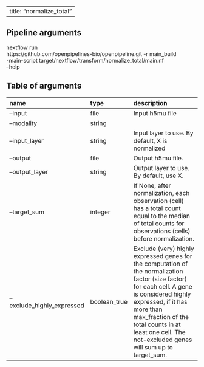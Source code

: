 
---
title: "normalize_total"
---

## Pipeline arguments

nextflow run \
https://github.com/openpipelines-bio/openpipeline.git -r main_build \
-main-script target/nextflow/transform/normalize_total/main.nf \
--help

## Table of arguments

| name                       | type         | description                                                                                                                                                                                                                                                                            |
|:---------------------------|:-------------|:---------------------------------------------------------------------------------------------------------------------------------------------------------------------------------------------------------------------------------------------------------------------------------------|
| --input                    | file         | Input h5mu file                                                                                                                                                                                                                                                                        |
| --modality                 | string       |                                                                                                                                                                                                                                                                                        |
| --input_layer              | string       | Input layer to use. By default, X is normalized                                                                                                                                                                                                                                        |
| --output                   | file         | Output h5mu file.                                                                                                                                                                                                                                                                      |
| --output_layer             | string       | Output layer to use. By default, use X.                                                                                                                                                                                                                                                |
| --target_sum               | integer      | If None, after normalization, each observation (cell) has a total count equal to the median of total counts for observations (cells) before normalization.                                                                                                                             |
| --exclude_highly_expressed | boolean_true | Exclude (very) highly expressed genes for the computation of the normalization factor (size factor) for each cell. A gene is considered highly expressed, if it has more than max_fraction of the total counts in at least one cell. The not-excluded genes will sum up to target_sum. |